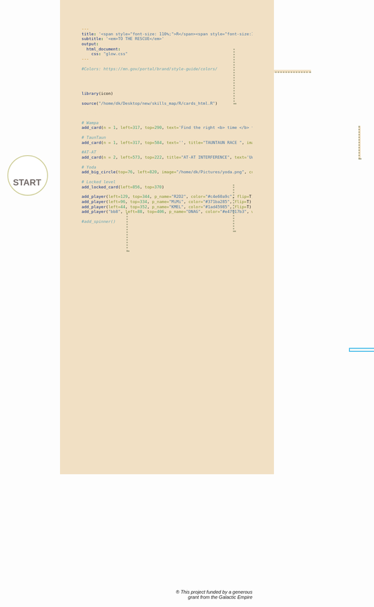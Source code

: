 ```yaml
---
title: '<span style="font-size: 110%;">R</span><span style="font-size:100%">2D2</span>  <span style="font-size:55%"><i>[and friends]</span>'
subtitle: '<em>TO THE RESCUE</em>'
output: 
  html_document:
    css: "glow.css"
---
```


```r
#Colors: https://mn.gov/portal/brand/style-guide/colors/
```

<br><br>
<style>

@import url('https://fonts.googleapis.com/css2?family=Montserrat&display=swap');
@import url('https://fonts.googleapis.com/css2?family=Poller+One&display=swap');

@import url('https://fonts.googleapis.com/css2?family=Audiowide&display=swap&text=R2D2SAVESTHEDAY');

body {
  background-color:   #f1e0c4; /*#008EAA; #f5f5f5 #222d32 */
  font-family: 'Montserrat', sans-serif;
  font-size: 11px;
  width: 1600px;
  height: 1000px;
}

h1.title {
  font-family: 'Audiowide', 'Poller One', 'Montserrat', sans-serif;
  font-size: 72px;
  color:  white;  /*#f9d71c; #F8E81C; #220e0f; #CEB67E;*/
  margin-top: 12px;
  margin-left: -252px;
}

h2 {
   text-align: left;
   margin-top: -2px;
   margin-bottom: 8px;
   font-weight: bold;
   font-size: 120%;
   color:  #008EAA;  /*#003865; */
}

.subtitle {
  font-family: 'Audiowide', 'Poller One', 'Montserrat', sans-serif;
  font-size: 44px;
  color:  white;  /*#f9d71c; #F8E81C; #220e0f; #CEB67E;*/
  margin-top: -12px;
  margin-left: -252px;
}

.div1 {
  position: absolute;
  height: 350px;
  width: 800px;
  margin-left: 60px;
  /*border: 1px solid gray;*/
  perspective: 500px;
}

.card-out {
  position: absolute;
  height: 350px;
  width: 600px;
  margin-left: 60px;
  /*border: 1px solid gray;*/
  perspective: 500px;
}

.div2 {
  transform-style: preserve-3d;
  transform: rotateX(35deg);
}

.card {
  width: 138px;
  min-height: 200px;
  max-height: 200px;
  margin-top: 0;
  margin-left: 0;
  border-radius: 8px;
  position: absolute;
  left: 34px; 
  top: 280px;
  border: solid 2px #eee; /*#003865; */
  box-shadow: 0 3px 5px 0 rgba(0,0,0,0.2); 
  background-color: white; /*#e3d2b6;*/
  overflow: hidden;
}

.short {
  min-height: 70px;
  max-height: 160px;
}

.shortcard {
  max-height: 75px;
}


.gray {
  color: #444458e0;
}

h2.gray {

  color: #31464a88;
}

.card:hover {
  border: inherit;
  box-shadow: 0 5px 6px 0 rgba(0,0,0,0.3); 
}

.card.gray:hover {
  border: inherit;
  box-shadow: inherit;
}

.closed {
  background-color: #676666;
  font-family: 'Poller One';
}

.top-card {
  overflow: hidden;
  max-height: 80px;
  border-radius: 6px 6px 0 0;
  margin-bottom: 10px;
  border-bottom: solid 2px #eee;
}

.bottom-card {
  padding: 9px;
  padding-top: 5px;
  padding-bottom: 0;
  overflow: hidden;
  width: 100%;
}

img {
  margin-top: 0px;
  margin-bottom: 0px;
  width: 100%;
}

.lildot {
  height: 90px;
  width: 90px;
  position: absolute;
  border-radius: 50%;
  display: inline-block;
  border: solid 9px #e3d2b6;
}

.bigdot {
  height: 210px;
  width: 210px;
}

.planet {
  height: 55px;
  width: 55px;
}

.labels {
  position: absolute;
  font-size: 20px;
  font-weight: 800;
  /*background-color: white; #e3d2b6;*/
  border-radius: 3px;
  padding: 6px;
  padding-right: 7px;
}

.player {
  font-size: 12px;
  height: 21px;
  color: black;
  padding: 3px;
  padding-right: 5px;
}

.lines {
  position: absolute;
  width: 110px;
  height: 4px;
  background-color: #cecd97;
  z-index: -1200;
}

.jedi {
  height: 5px;
  background-color: #f0f7f7; 
  border: 2px solid #3fb9e9;
}

.dashed {
  background-color: #f1e0c4;
  border-bottom: 3px dashed #cecd97;
}

.dotted {
  background-color: #f1e0c4;
  border-bottom: 3px dotted #9a9a7cc7;
}

.vline {
  position: absolute;
  width: 2px;
  height: 30px;
  background-color: #888;
}

.footnote {
  font-size: 11px;
  margin-top: 800px;
  text-align: right;
  margin-left: 200px;
}


a, a:active, a:hover, a:visited {
  text-decoration: none;
  color: inherit;
}

</style>
  
  
```r
library(icon)

source("/home/dk/Desktop/new/skills_map/R/cards_html.R")
```

<span style="color: #f1e0c4;">`r icon::fa("lock")`</span>

<div class="saber"></div>

<div class="vline dotted" style="left: 386px; top: 494px; height: 87px; border-left: 3px dotted #9a9a7cc7; background-color: #f1e0c4;"></div>
<div class="lines dotted" style="left: 386px; top: 537px; width: 248px;"></div>
<div class="vline dotted" style="left: 633px; top: 428px; height: 107px; border-left: 3px dotted #9a9a7cc7; background-color: #f1e0c4;"></div>

<div class="vline dotted" style="left: 634px; top: 113px; height: 126px; border-left: 3px dotted #9a9a7cc7; background-color: #f1e0c4;"></div>
<div class="lines dotted" style="left: 640px; top: 162px; width: 174px;"></div>
 
<div class="vline dotted" style="left: 924px; top: 292px; height: 75px; border-left: 3px dotted #9a9a7cc7; background-color: #f1e0c4;"></div>
 
<div class="lines jedi" style="left: 902px; top: 807px;"></div>
 
<span class="lildot saber" style="left: 110px; top: 360px;  border: solid 2px #cecd97; background-color: white; /*#cecd97;*/"></span>
<div class="labels" style="left: 117px; top: 386px; color: #736b69;">
<a href="https://github.com/MPCA-data/tidytuesdays/blob/master/show-n-tell/R2D2_tracker/stage_0.MD#start-here">START</a>
</div>


```r
# Wampa
add_card(n = 1, left=317, top=290, text='Find the right <b> time </b> to rescue Luke!', is_linked = F)

# TaunTaun
add_card(n = 1, left=317, top=584, text='', title="TAUNTAUN RACE ", image="/home/dk/Pictures/tauntaun.png", shortcard = T, gray = T)

#AT-AT
add_card(n = 2, left=573, top=222, title="AT-AT INTERFERENCE", text='Uncover the radio frequency hidden in <em> Excel </em>...', image = "/home/dk/Pictures/at-at.png", expand = "124%", vjust=0, is_linked=F, gray=T)

# Yoda
add_big_circle(top=76, left=820, image="/home/dk/Pictures/yoda.png", color="#d3b68e", planet_color="#925f28")

# Locked level
add_locked_card(left=856, top=370)

add_player(left=129, top=344, p_name="R2D2", color="#c4e60a9c", flip=T)
add_player(left=96, top=334, p_name="MiMi", color="#371ba285", flip=T)
add_player(left=44, top=352, p_name="KMEL", color="#1ad45985", flip=T)
add_player("bb8", left=88, top=406, p_name="DNAG", color="#e47917b3", width = 37, layer = 104)

#add_spinner()
```

<br><br><br>

<p class="footnote">
_&#174; This project funded by a generous grant from the Galactic Empire_
</p> 

